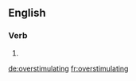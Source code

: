 ==English==

===Verb===
{{head|en|present participle}}

# {{present participle of|overstimulate|lang=en|nocat=1}}

[[de:overstimulating]]
[[fr:overstimulating]]